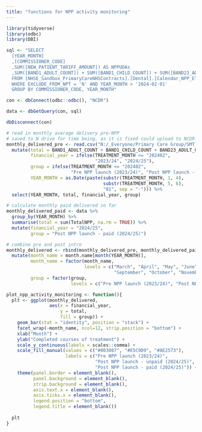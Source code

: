```yaml
---
title: "functions for NPP activity monitoring"
---
```


```r
library(tidyverse)
library(odbc)
library(DBI)
```

```r
sql <- "SELECT 
  [YEAR_MONTH]
  ,[COMMISSIONER_CODE]
  ,SUM([NEW_PATIENT_TARIFF_AMOUNT]) AS NPPUDAs
  ,SUM([BAND1_ADULT_COUNT]) + SUM([BAND1_CHILD_COUNT]) + SUM([BAND23_ADULT_COUNT]) + SUM([BAND23_CHILD_COUNT]) AS TotalNPP
  FROM [NHSE_Sandbox_PrimaryCareNHSContracts].[Dental].[Calendar_NPP_Eligible_Activity]
  WHERE EXCLUDE_FROM_NPT = 'N' AND YEAR_MONTH > '2024-02-01'
  GROUP BY COMMISSIONER_CODE, YEAR_MONTH"

con <- dbConnect(odbc::odbc(), "NCDR")

data <- dbGetQuery(con, sql)

dbDisconnect(con)
```

```r
# read in monthly average delivery pre-NPP
# saved to N drive for time being, as it is fixed could upload to NCDR
monthly_delivered_pre <- read.csv("N:/_Everyone/Primary Care Group/SMT_Dental Calendar data format/BSA Calendar data/NPP/national_pre_intro.csv") %>% 
  mutate(total = BAND1_ADULT_COUNT + BAND1_CHILD_COUNT + BAND23_ADULT_COUNT + BAND23_CHILD_COUNT,
         financial_year = ifelse(TREATMENT_MONTH <= "202402",
                                 "2023/24", "2024/25"), 
         group = ifelse(TREATMENT_MONTH <= "202402",
                        "Pre NPP launch (2023/24)", "Post NPP launch - unpaid (2024/25)"),
         YEAR_MONTH = as.Date(paste(substr(TREATMENT_MONTH, 1, 4), 
                                    substr(TREATMENT_MONTH, 5, 6), 
                                    "01", sep = "-"))) %>% 
  select(YEAR_MONTH, total, financial_year, group)
```

```r
# calculate monthly paid delivered so far
monthly_delivered_paid <- data %>% 
  group_by(YEAR_MONTH) %>% 
  summarise(total = sum(TotalNPP, na.rm = TRUE)) %>% 
  mutate(financial_year = "2024/25", 
         group = "Post NPP launch - paid (2024/25)")

# combine pre and post intro
monthly_delivered <- rbind(monthly_delivered_pre, monthly_delivered_paid) %>% 
  mutate(month_name = month.name[month(YEAR_MONTH)], 
         month_name = factor(month_name, 
                             levels = c("March", "April", "May", "June", "July", "August", 
                                        "September", "October", "November", "December", "January", "February")),
         group = factor(group, 
                        levels = c("Pre NPP launch (2023/24)", "Post NPP launch - unpaid (2024/25)", "Post NPP launch - paid (2024/25)")))
```

```r
plot_npp_activity_monitoring <- function(){
  plt <- ggplot(monthly_delivered, 
                aes(x = financial_year,
                    y = total, 
                    fill = group)) + 
    geom_bar(stat = "identity", position = "stack") + 
    facet_wrap(~month_name, ncol=12, strip.position = "bottom") + 
    xlab("Month") + 
    ylab("Completed courses of treatment") + 
    scale_y_continuous(labels = scales::comma) + 
    scale_fill_manual(values = c("#003087", "#E5C9D9", "#AE2573"),
                      labels = c("Pre NPP launch (2023/24)",
                                 "Post NPP launch - unpaid (2024/25)",
                                 "Post NPP launch - paid (2024/25)")) + 
    theme(panel.border = element_blank(),
          panel.background = element_blank(), 
          strip.background = element_blank(),
          axis.text.x = element_blank(),
          axis.ticks.x = element_blank(),
          legend.position = "bottom",
          legend.title = element_blank())
  
  plt
}
```
